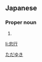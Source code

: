 ==Japanese==
{{ja-kanjitab|忠|行}}

===Proper noun===
{{ja-pos|proper|ただゆき}}

# {{given name|male|lang=ja}}

[[Category:Japanese male given names|ただゆき]]

[[li:忠行]]